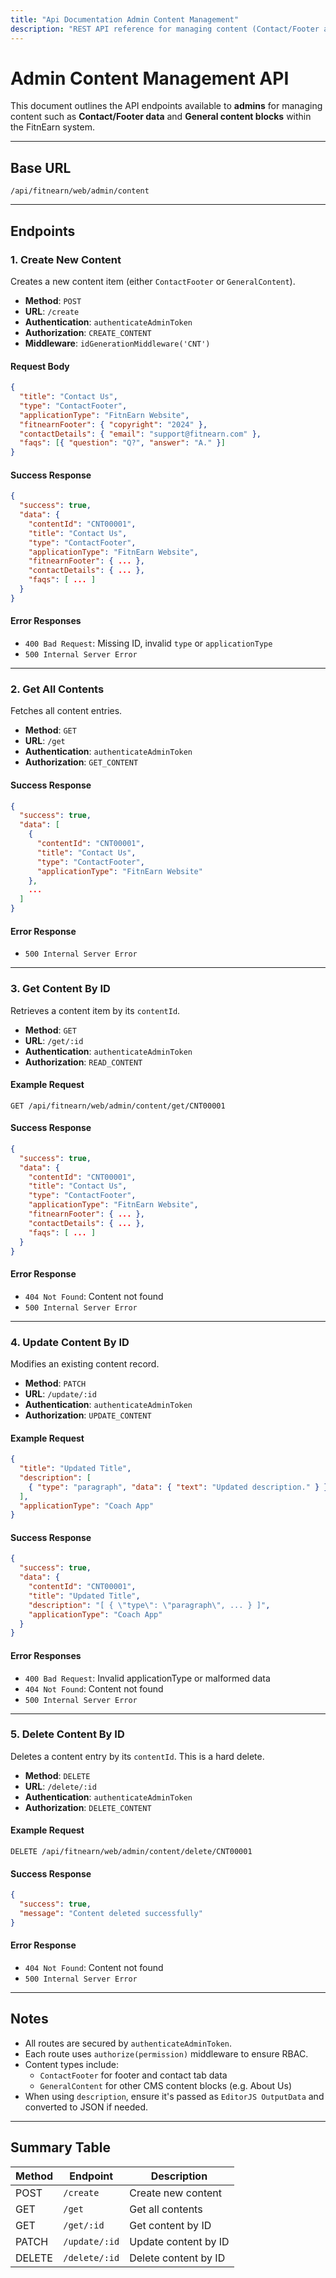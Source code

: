 ```yaml
---
title: "Api Documentation Admin Content Management"
description: "REST API reference for managing content (Contact/Footer and General) by Admins in FitnEarn."
---
```


# Admin Content Management API

This document outlines the API endpoints available to **admins** for managing content such as **Contact/Footer data** and **General content blocks** within the FitnEarn system.

---

## Base URL

```
/api/fitnearn/web/admin/content
```

---

## Endpoints

### 1. Create New Content

Creates a new content item (either `ContactFooter` or `GeneralContent`).

- **Method**: `POST`
- **URL**: `/create`
- **Authentication**: `authenticateAdminToken`
- **Authorization**: `CREATE_CONTENT`
- **Middleware**: `idGenerationMiddleware('CNT')`

#### Request Body

```json
{
  "title": "Contact Us",
  "type": "ContactFooter",
  "applicationType": "FitnEarn Website",
  "fitnearnFooter": { "copyright": "2024" },
  "contactDetails": { "email": "support@fitnearn.com" },
  "faqs": [{ "question": "Q?", "answer": "A." }]
}
```

#### Success Response

```json
{
  "success": true,
  "data": {
    "contentId": "CNT00001",
    "title": "Contact Us",
    "type": "ContactFooter",
    "applicationType": "FitnEarn Website",
    "fitnearnFooter": { ... },
    "contactDetails": { ... },
    "faqs": [ ... ]
  }
}
```

#### Error Responses

- `400 Bad Request`: Missing ID, invalid `type` or `applicationType`
- `500 Internal Server Error`

---

### 2. Get All Contents

Fetches all content entries.

- **Method**: `GET`
- **URL**: `/get`
- **Authentication**: `authenticateAdminToken`
- **Authorization**: `GET_CONTENT`

#### Success Response

```json
{
  "success": true,
  "data": [
    {
      "contentId": "CNT00001",
      "title": "Contact Us",
      "type": "ContactFooter",
      "applicationType": "FitnEarn Website"
    },
    ...
  ]
}
```

#### Error Response

- `500 Internal Server Error`

---

### 3. Get Content By ID

Retrieves a content item by its `contentId`.

- **Method**: `GET`
- **URL**: `/get/:id`
- **Authentication**: `authenticateAdminToken`
- **Authorization**: `READ_CONTENT`

#### Example Request

```
GET /api/fitnearn/web/admin/content/get/CNT00001
```

#### Success Response

```json
{
  "success": true,
  "data": {
    "contentId": "CNT00001",
    "title": "Contact Us",
    "type": "ContactFooter",
    "applicationType": "FitnEarn Website",
    "fitnearnFooter": { ... },
    "contactDetails": { ... },
    "faqs": [ ... ]
  }
}
```

#### Error Response

- `404 Not Found`: Content not found
- `500 Internal Server Error`

---

### 4. Update Content By ID

Modifies an existing content record.

- **Method**: `PATCH`
- **URL**: `/update/:id`
- **Authentication**: `authenticateAdminToken`
- **Authorization**: `UPDATE_CONTENT`

#### Example Request

```json
{
  "title": "Updated Title",
  "description": [
    { "type": "paragraph", "data": { "text": "Updated description." } }
  ],
  "applicationType": "Coach App"
}
```

#### Success Response

```json
{
  "success": true,
  "data": {
    "contentId": "CNT00001",
    "title": "Updated Title",
    "description": "[ { \"type\": \"paragraph\", ... } ]",
    "applicationType": "Coach App"
  }
}
```

#### Error Responses

- `400 Bad Request`: Invalid applicationType or malformed data
- `404 Not Found`: Content not found
- `500 Internal Server Error`

---

### 5. Delete Content By ID

Deletes a content entry by its `contentId`. This is a hard delete.

- **Method**: `DELETE`
- **URL**: `/delete/:id`
- **Authentication**: `authenticateAdminToken`
- **Authorization**: `DELETE_CONTENT`

#### Example Request

```
DELETE /api/fitnearn/web/admin/content/delete/CNT00001
```

#### Success Response

```json
{
  "success": true,
  "message": "Content deleted successfully"
}
```

#### Error Response

- `404 Not Found`: Content not found
- `500 Internal Server Error`

---

## Notes

- All routes are secured by `authenticateAdminToken`.
- Each route uses `authorize(permission)` middleware to ensure RBAC.
- Content types include:
  - `ContactFooter` for footer and contact tab data
  - `GeneralContent` for other CMS content blocks (e.g. About Us)
- When using `description`, ensure it's passed as `EditorJS OutputData` and converted to JSON if needed.

---

## Summary Table

| Method | Endpoint      | Description          |
| ------ | ------------- | -------------------- |
| POST   | `/create`     | Create new content   |
| GET    | `/get`        | Get all contents     |
| GET    | `/get/:id`    | Get content by ID    |
| PATCH  | `/update/:id` | Update content by ID |
| DELETE | `/delete/:id` | Delete content by ID |
